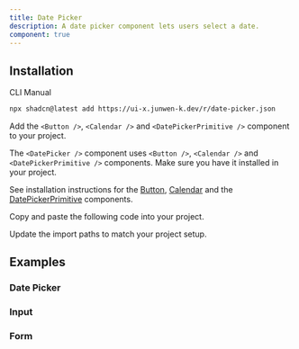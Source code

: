 ```yaml
---
title: Date Picker
description: A date picker component lets users select a date.
component: true
---
```


<ComponentPreview name="date-picker-demo" />

## Installation

<Tabs defaultValue="cli">

<TabsList>
  <TabsTrigger value="cli">CLI</TabsTrigger>
  <TabsTrigger value="manual">Manual</TabsTrigger>
</TabsList>

<TabsContent value="cli">

```bash
npx shadcn@latest add https://ui-x.junwen-k.dev/r/date-picker.json
```

</TabsContent>

<TabsContent value="manual">

<Steps>

<Step>

Add the `<Button />`, `<Calendar />` and `<DatePickerPrimitive />` component to your project.

</Step>

The `<DatePicker />` component uses `<Button />`, `<Calendar />` and `<DatePickerPrimitive />` components. Make sure you have it installed in your project.

See installation instructions for the [Button](/docs/components/button#installation), [Calendar](/docs/components/calendar#installation) and the [DatePickerPrimitive](/docs/components/date-picker-primitive#installation) components.

<Step>Copy and paste the following code into your project.</Step>

<ComponentSource name="date-picker" />

<Step>Update the import paths to match your project setup.</Step>

</Steps>

</TabsContent>

</Tabs>

## Examples

### Date Picker

<ComponentPreview name="date-picker-demo" />

### Input

<ComponentPreview name="date-picker-input" />

### Form

<ComponentPreview name="date-picker-form" />
